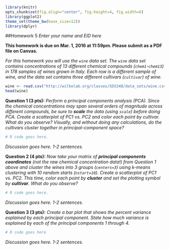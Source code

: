 ```r
library(knitr)
opts_chunk$set(fig.align="center", fig.height=4, fig.width=6)
library(ggplot2)
theme_set(theme_bw(base_size=12))
library(dplyr)
```
##Homework 5
*Enter your name and EID here*

**This homework is due on Mar. 1, 2016 at 11:59pm. Please submit as a PDF file on Canvas.**

*For this homework you will use the `wine` data set. The `wine` data set contains concentrations of 13 different chemical compounds (`chem1`-`chem13`) in 178 samples of wines grown in Italy. Each row is a different sample of wine, and the data set contains three different cultivars (`cultivar`) of wine.*

```r
wine <- read.csv("http://wilkelab.org/classes/SDS348/data_sets/wine.csv", colClasses = c("cultivar" = "factor"))
head(wine)
```

**Question 1 (3 pts):** *Perform a principal components analysis (PCA). Since the chemical concentrations may span several orders of magnitude across different compounds, be sure to **scale** the data (using `scale`) before doing PCA. Create a scatterplot of PC1 vs. PC2 and color each point by cultivar. What do you observe? Visually, and without doing any calculations, do the cultivars cluster together in principal-component space?*

```r

# R code goes here.

```

*Discussion goes here. 1-2 sentences.*

**Question 2 (4 pts):** *Now take your matrix of **principal components coordinates** (not the raw chemical concentration data!) from Question 1 above and cluster the wines into 3 groups (`centers=3`) using k-means clustering with 10 random starts (`nstart=10`). Create a scatterplot of PC1 vs. PC2. This time, color each point by **cluster** and set the plotting symbol by **cultivar**. What do you observe?*

```r

# R code goes here.

```

*Discussion goes here. 1-2 sentences.*

**Question 3 (3 pts):** *Create a bar plot that shows the percent variance explained by each principal component. State how much variance is explained by each of the principal components 1 through 4.*

```r

# R code goes here

```

*Discussion goes here. 1-2 sentences.*